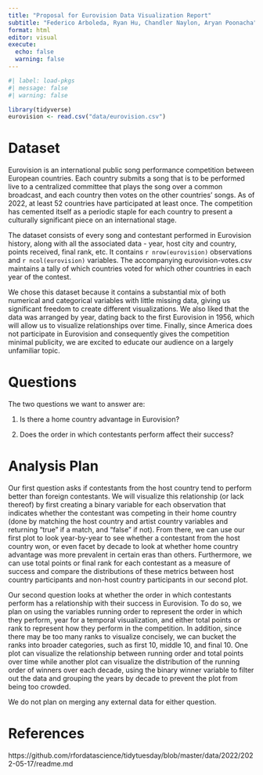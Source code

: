 ```yaml
---
title: "Proposal for Eurovision Data Visualization Report"
subtitle: "Federico Arboleda, Ryan Hu, Chandler Naylon, Aryan Poonacha"
format: html
editor: visual
execute:
  echo: false
  warning: false
---
```


```r
#| label: load-pkgs
#| message: false
#| warning: false

library(tidyverse)
eurovision <- read.csv("data/eurovision.csv")
```

# Dataset

Eurovision is an international public song performance competition between European countries. Each country submits a song that is to be performed live to a centralized committee that plays the song over a common broadcast, and each country then votes on the other countries' songs. As of 2022, at least 52 countries have participated at least once. The competition has cemented itself as a periodic staple for each country to present a culturally significant piece on an international stage.

The dataset consists of every song and contestant performed in Eurovision history, along with all the associated data - year, host city and country, points received, final rank, etc. It contains `r nrow(eurovision)` observations and `r ncol(eurovision)` variables. The accompanying eurovision-votes.csv maintains a tally of which countries voted for which other countries in each year of the contest.

We chose this dataset because it contains a substantial mix of both numerical and categorical variables with little missing data, giving us significant freedom to create different visualizations. We also liked that the data was arranged by year, dating back to the first Eurovision in 1956, which will allow us to visualize relationships over time. Finally, since America does not participate in Eurovision and consequently gives the competition minimal publicity, we are excited to educate our audience on a largely unfamiliar topic.

# Questions

The two questions we want to answer are:

1.  Is there a home country advantage in Eurovision?

2.  Does the order in which contestants perform affect their success?

# Analysis Plan

Our first question asks if contestants from the host country tend to perform better than foreign contestants. We will visualize this relationship (or lack thereof) by first creating a binary variable for each observation that indicates whether the contestant was competing in their home country (done by matching the host country and artist country variables and returning "true" if a match, and "false" if not). From there, we can use our first plot to look year-by-year to see whether a contestant from the host country won, or even facet by decade to look at whether home country advantage was more prevalent in certain eras than others. Furthermore, we can use total points or final rank for each contestant as a measure of success and compare the distributions of these metrics between host country participants and non-host country participants in our second plot.

Our second question looks at whether the order in which contestants perform has a relationship with their success in Eurovision. To do so, we plan on using the variables running order to represent the order in which they perform, year for a temporal visualization, and either total points or rank to represent how they perform in the competition. In addition, since there may be too many ranks to visualize concisely, we can bucket the ranks into broader categories, such as first 10, middle 10, and final 10. One plot can visualize the relationship between running order and total points over time while another plot can visualize the distribution of the running order of winners over each decade, using the binary winner variable to filter out the data and grouping the years by decade to prevent the plot from being too crowded.

We do not plan on merging any external data for either question.

# References

https://github.com/rfordatascience/tidytuesday/blob/master/data/2022/2022-05-17/readme.md
